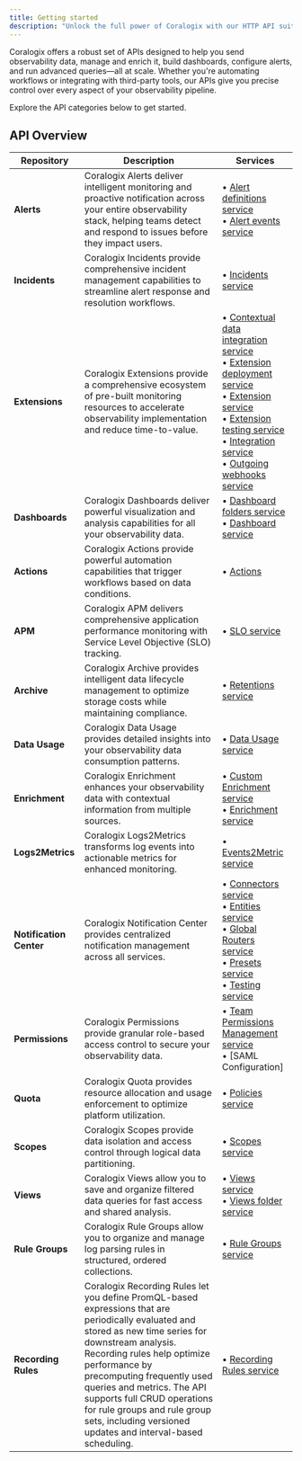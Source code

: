 ```yaml
---
title: Getting started
description: "Unlock the full power of Coralogix with our HTTP API suite"
---
```


Coralogix offers a robust set of APIs designed to help you send observability data, manage and enrich it, build dashboards, configure alerts, and run advanced queries—all at scale. Whether you're automating workflows or integrating with third-party tools, our APIs give you precise control over every aspect of your observability pipeline.

Explore the API categories below to get started.

## API Overview

| Repository | Description | Services |
| --- | --- | --- |
| **Alerts** | Coralogix Alerts deliver intelligent monitoring and proactive notification across your entire observability stack, helping teams detect and respond to issues before they impact users. | • [Alert definitions service](https://docs.coralogix.com/api-reference/alert-definitions-service/overview)<br />• [Alert events service](https://docs.coralogix.com/api-reference/alert-events-service/overview) |
| **Incidents** | Coralogix Incidents provide comprehensive incident management capabilities to streamline alert response and resolution workflows. | • [Incidents service](https://docs.coralogix.com/api-reference/incidents-service/overview) |
| **Extensions** | Coralogix Extensions provide a comprehensive ecosystem of pre-built monitoring resources to accelerate observability implementation and reduce time-to-value. | • [Contextual data integration service](https://docs.coralogix.com/api-reference/contextual-data-integration-service/overview)<br />• [Extension deployment service](https://docs.coralogix.com/api-reference/extension-deployment-service/overview)<br />• [Extension service](https://docs.coralogix.com/api-reference/extension-service/overview)<br />• [Extension testing service](https://docs.coralogix.com/api-reference/extension-testing-service/overview)<br />• [Integration service](https://docs.coralogix.com/api-reference/integration-service/overview)<br />• [Outgoing webhooks service](https://docs.coralogix.com/api-reference/outgoing-webhooks-service/overview) |
| **Dashboards** | Coralogix Dashboards deliver powerful visualization and analysis capabilities for all your observability data. | • [Dashboard folders service](https://docs.coralogix.com/api-reference/dashboard-folders-service/overview)<br />• [Dashboard service](https://docs.coralogix.com/api-reference/dashboard-service/overview) |
| **Actions** | Coralogix Actions provide powerful automation capabilities that trigger workflows based on data conditions. | • [Actions](https://docs.coralogix.com/api-reference/actions-service/overview) |
| **APM** | Coralogix APM delivers comprehensive application performance monitoring with Service Level Objective (SLO) tracking. | • [SLO service](https://docs.coralogix.com/api-reference/slos-service/overview) |
| **Archive** | Coralogix Archive provides intelligent data lifecycle management to optimize storage costs while maintaining compliance. | • [Retentions service](https://docs.coralogix.com/api-reference/retentions-service/overview) |
| **Data Usage** | Coralogix Data Usage provides detailed insights into your observability data consumption patterns. | • [Data Usage service](https://docs.coralogix.com/api-reference/data-usage-service/overview) |
| **Enrichment** | Coralogix Enrichment enhances your observability data with contextual information from multiple sources. | • [Custom Enrichment service](https://docs.coralogix.com/api-reference/custom-enrichments-service/overview)<br />• [Enrichment service](https://docs.coralogix.com/api-reference/enrichments-service/overview) |
| **Logs2Metrics** | Coralogix Logs2Metrics transforms log events into actionable metrics for enhanced monitoring. | • [Events2Metric service](https://docs.coralogix.com/api-reference/events2metrics-service/overview) |
| **Notification Center** | Coralogix Notification Center provides centralized notification management across all services. | • [Connectors service](https://docs.coralogix.com/api-reference/connectorsservice/overview)<br />• [Entities service](https://docs.coralogix.com/api-reference/entitiesservice/overview)<br />• [Global Routers service](https://docs.coralogix.com/api-reference/globalroutersservice/overview)<br />• [Presets service](https://docs.coralogix.com/api-reference/presetsservice/overview)<br />• [Testing service](https://docs.coralogix.com/api-reference/testingservice/overview) |
| **Permissions** | Coralogix Permissions provide granular role-based access control to secure your observability data. | • [Team Permissions Management service](https://docs.coralogix.com/api-reference/team-permissions-management-service/overview)<br />• [SAML Configuration] |
| **Quota** | Coralogix Quota provides resource allocation and usage enforcement to optimize platform utilization. | • [Policies service](https://docs.coralogix.com/api-reference/policies-service/overview) |
| **Scopes** | Coralogix Scopes provide data isolation and access control through logical data partitioning. | • [Scopes service](https://docs.coralogix.com/api-reference/scopes-service/overview) |
| **Views** | Coralogix Views allow you to save and organize filtered data queries for fast access and shared analysis. | • [Views service](https://docs.coralogix.com/api-reference/views-service/list-views-service/overview)<br />• [Views folder service](https://docs.coralogix.com/api-reference/folders-for-views-service/overview) |
| **Rule Groups** | Coralogix Rule Groups allow you to organize and manage log parsing rules in structured, ordered collections. | • [Rule Groups service](https://docs.coralogix.com/api-reference/rule-groups-service/overview) |
| **Recording Rules** | Coralogix Recording Rules let you define PromQL-based expressions that are periodically evaluated and stored as new time series for downstream analysis. Recording rules help optimize performance by precomputing frequently used queries and metrics. The API supports full CRUD operations for rule groups and rule group sets, including versioned updates and interval-based scheduling. | • [Recording Rules service](https://docs.coralogix.com/api-reference/recording-rules-service/overview) |
